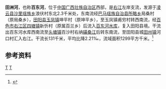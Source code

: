 {{Infobox River
  | river_name      = 田洲河
  | image_name      = 
  | image_size      = 
  | caption         = 
  | origin          = [[广西壮族自治区|广西壮族自治区]][[凌云县|凌云县]][[沙里瑶族乡|沙里瑶族乡]]浪伏村东北
  | mouth           = 广西壮族自治区[[田阳县|田阳县]][[田州镇|田州镇]]河口村[[右江_(河流)|右江]]
  | basin_countries = 广西凌云县、巴马县、田阳县、百色市
  | length          = 131 km
  | elevation       = 900 m
  | mouth_elevation = 98 m
  | discharge       = 18.3 m<sup>3</sup>/s
  | watershed       = 1299 km<sup>2</sup>
}}
'''田洲河'''，也称'''百东河'''，位于[[中国|中国]][[广西壮族自治区|广西壮族自治区]]西部，是[[右江_(河流)|右江]]左岸支流，发源于[[凌云县|凌云县]][[沙里瑶族乡|沙里瑶族乡]]浪伏村东北2.3千米处，东南流经[[巴马瑶族自治县|巴马瑶族自治县]][[所略乡|所略乡]]局桑村（原局桑乡），[[田阳县|田阳县]][[玉凤镇|玉凤镇]]坤平村（原坤平乡），至玉凤镇甫穷村转西南流，经[[百色市|百色市]][[右江区|右江区]][[四塘镇_(百色市)|四塘镇]]新忻村（原属百兰乡）后流入[[百东河水库|百东河水库]]，复入田阳县境。干流出百东河水库西南流至[[头塘镇|头塘镇]]百沙村右纳[[磺桑江|磺桑江]]后转东南流，至田阳县城[[田州镇|田州镇]]河口村汇入右江。干流长131千米，平均比降2.21‰，流域面积1299平方千米。<ref name="中国河湖大典">{{cite book zh |author=《[[中国河湖大典|中国河湖大典]]》编纂委员会 |title=《中国河湖大典·珠江卷》 |format=M|edition=1 |location=北京 |publisher=中国水利水电出版社 |date=2013年1月 |pages=135页 |id= ISBN 978-7-5170-0561-2}}</ref>

==参考资料==
{{reflist}}

[[Category:右江水系|T]]
[[Category:广西河流|T]]